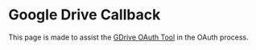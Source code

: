 


# Google Drive Callback 

This page is made to assist the [GDrive OAuth Tool](/stremio/addons/stremio-gdrive#oauth-tool) in the OAuth process.

<Callback />